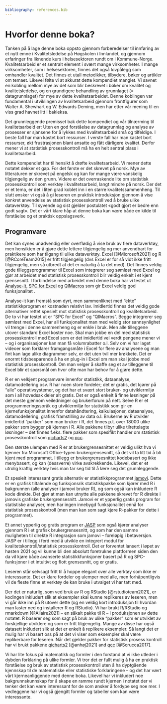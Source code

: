 ```yaml
---
bibliography: references.bib  
---
```


# Hvorfor denne boka?

Tanken på å lage denne boka oppsto gjennom forberedelser til innføring av et nytt emne i Kvalitetsledelse på Høgskolen i Innlandet, og gjennom erfaringer fra liknende kurs i helsesektoren rundt om i Kommune-Norge. Kvalitetsarbeid er et sentralt element i svært mange virksomheter. I mange virksomheter, som i helsesektoren, finnes det også lovpålegg som omhandler kvalitet. Det finnes et utall metodikker, tilbydere, bøker og artikler om temaet. Likevel følte vi at akkurat dette kompendiet manglet. Vi savnet en kobling mellom mye av det som blir beskrevet i bøker om kvalitet og kvalitetsledelse, og en grundigere behandling av grunnlaget (= datagrunnlaget) for mye av dette kvalitetsarbeidet. Denne koblingen var fundamental i utviklingen av kvalitetsarbeid gjennom frontfigurer som Walter A. Shewhart og W. Edwards Deming, men har etter vår mening til en viss grad havnet litt i bakleksa.

Det grunnleggende premisset bak dette kompendiet og vår tilnærming til kvalitetsarbeid er: Uten en god forståelse av datagrunnlag og analyse av prosesser er sjansene for å lykkes med kvalitetsarbeid små og tilfeldige. I beste fall har man kastet bort ressurser. I verste fall har man kastet bort ressurser, økt frustrasjonen blant ansatte og fått dårligere kvalitet. Derfor mener vi at statistisk prosesskontroll må ha en helt sentral plass i kvalitetsarbeid.

Dette kompendiet har til hensikt å drøfte kvalitetsarbeid. Vi mener dette notatet dekker et gap. For det første er det skrevet på norsk. Mye av litteraturen er skrevet på engelsk og kan for mange være vanskelig tilgjengelig av den grunn. Videre er det overraskende lite om statistisk prosesskontroll som verktøy i kvalitetsarbeid, langt mindre på norsk. Der det er et tema, er det i liten grad koblet inn i en større kvalitetssammenheng. Til slutt ønsker vi også å gi leseren en praktisk introduksjon gjennom å vise konkret anvendelse av statistisk prosesskontroll ved å bruke ulike dataverktøy. Til syvende og sist gjelder postulatet «godt gjort er bedre enn godt sagt». Det er vårt klare håp at denne boka kan være både en kilde til forståelse og et praktisk oppslagsverk.

## Programvare

Det kan synes unødvendig eller overflødig å vise bruk av flere dataverktøy, men hensikten er å gjøre dette lettere tilgjengelig og mer anvendbart for praktikere som har tilgang til ulike dataverktøy. Excel [@Microsoft2021] og R [@RCoreTeam2015] er fritt tilgjengelig (dvs Excel er for så vidt ikke fritt tilgjengelig, men så utbredt at det er naturlig å ta det med). Det finnes veldig gode tilleggsprogrammer til Excel som integrerer seg sømløst med Excel og gjør at arbeidet med statistisk prosesskontroll blir veldig enkelt i et kjent grensesnitt. I forbindelse med arbeidet med denne boka har vi testet ut [Analyse-It](https://analyse-it.com/), [SPC for Excel](https://www.spcforexcel.com/) og [QIMacros](https://www.qimacros.com/) som gir Excel veldig god funksjonalitet .

Analyse-it kan fremstå som dyrt, men sammenliknet med "ekte" statistikkprogram er kostnaden relativt lav. Imidlertid finnes det veldig gode alternativer rettet spesielt mot statistisk prosesskontroll og kvalitetsarbeid. De to vi har testet ut er "SPC for Excel" og "QIMacros". Begge integrerer seg sømløst med Excel, har all funksjonalitet man med veldig stor sannsynlighet vil trenge i denne sammenheng og er enkle i bruk. Men alle tilleggene utover standard Excel koster noe. Skal man jobbe en del med statistisk prosesskontroll med Excel som er det imidlertid vel verdt pengene mener vi -- og i organisasjoner kan man få volumrabatter o.l. Selv om vi har laget videoer som forklarer framgangsmåte i Excel for flere av analysene og man fint kan lage ulike diagrammer selv, er det uten tvil mer krøkkete. Det er enormt tidsbesparende å ha en plug-in i Excel om man skal jobbe med statistisk prosesskontroll. Om man velger å skaffe seg et av tilleggene til Excel blir et spørsmål om hvor ofte man har behov for å gjøre dette.

R er en velkjent programvare innenfor statistikk, dataanalyse, datamodellering osv. R har noen store fordeler; det er gratis, det kjører på "alle" operativsystemer, og det har et svært stort bruker- og utviklermiljø som i all hovedsak deler alt gratis. Det er også enkelt å finne løsninger på det meste gjennom veiledninger og brukerforum på nett. Selve R er et programmeringsspråk og utviklermiljø for statistikk som gir en kjernefunksjonalitet innenfor datahåndtering, kalkulasjoner, dataanalyse, datamodellering, grafisk framstilling av data o.l. Brukerne av R utvikler imidlertid "pakker" som man bruker i R, det finnes p.t. over 18000 ulike pakker som bygger på kjernen i R. Alle pakkene tilbyr ulike tilrettelagte løsninger -- det finnes f.eks. flere pakker som spesifikt handler om statistisk prosesskontroll som [qicharts2](https://anhoej.github.io/qicharts2/) og [qcc](https://luca-scr.github.io/qcc/articles/qcc.html).

Den største ulempen med R er at brukergrensesnittet er veldig ulikt hva vi kjenner fra Microsoft Office-typen brukergrensesnitt, så det vil ta litt tid å bli kjent med programmet. I tillegg er brukergrensesnittet kodebasert og ikke menybasert, og kan (dessverre) virke avskrekkende. Likevel, det er et utrolig kraftig verktøy hvis man tar seg tid til å lære seg det grunnleggende.

Et spesielt interessant gratis alternativ er statistikkprogrammet [jamovi](https://www.jamovi.org/). Dette er en grafisk tiltalende og funksjonsrik statistikkpakke som kjører med R i bakgrunnen (alle analyser i jamovi bruker R), og som også kan inkludere R kode direkte. Det gjør at man kan utnytte alle pakkene skrevet for R direkte i jamovis grafiske brukergrensesnitt. Jamovi er et ypperlig gratis program for statistiske analyser, men har ingen innebygd funksjonalitet ennå for statistisk prosesskontroll (men man kan som sagt kjøre R-pakker for dette i programmet).

Et annet ypperlig og gratis program er [JASP](Et annet ypperlig og gratis program er) som også kjører analyser gjennom R i et grafisk brukergrensesnitt, og som har den samme muligheten til direkte R integrasjon som jamovi -- foreløpig i betaversjon. JASP er i tillegg i ferd med å utvikle en integrert modul for kvalitetskontroll/statistisk
prosesskontroll. Det er forventet lansert i løpet av høsten 2021 og vil kunne bli den absolutt foretrukne plattformen siden den da vil kjøre både avanserte statistikkfunksjoner basert på R og SPC-funksjoner i et intuitivt og flott grensesnitt, og er gratis.

Leseren står selvsagt fritt til å hoppe elegant over alle verktøy som ikke er interessante. Det er klare fordeler og ulemper med alle, men forhåpentligvis vil de fleste finne et verktøy de kan bruke i utvalget vi har tatt med.

Der det er naturlig, som ved bruk av R og RStudio [@rstudioteam2021], er kodingen inkludert slik at eksempler skal kunne replikeres av leseren, men vi går ikke inn på R utover dette (og en veldig kort introduksjon til hvordan man laster ned og installerer R og RStudio). Vi har brukt R/RStudio og rmarkdown [@Allaire2021] -- en såkalt pakke til R -- i produksjonen av dette notatet. R baserer seg som sagt på bruk av ulike "pakker" som er utviklet av forskjellige utviklere og som er fritt tilgjengelig. Mange av disse har også datasett inkludert slik at det er enkelt å replikere eksempler. Så langt det er mulig har vi basert oss på at det vi viser som eksempler skal være replikerbare for leseren. Når det gjelder
pakker for statistisk prosess kontroll har vi brukt pakkene [qicharts2](https://anhoej.github.io/qicharts2/) [@anhøj2021] and [qcc](https://luca-scr.github.io/qcc/articles/qcc.html) [@Scrucca2017].

Vi har lite fokus på matematikk og formler i den forstand at vi ikke utleder i dybden forklaring på ulike formler. Vi tror det er fullt mulig å ha en praktisk forståelse og bruk av statistisk prosesskontroll uten å ha dyptgående kjennskap til de matematiske eller statistiske forklaringene -- og det har vært vårt kjerneanliggende med denne boka. Likevel har vi inkludert noe bakgrunnskunnskap for å skape en
ramme rundt kjernen i notatet der vi tenker det kan være interessant for de som ønsker å fordype seg noe mer. I vedleggene har vi også gjengitt formler og tabeller som kan være interessante.




































